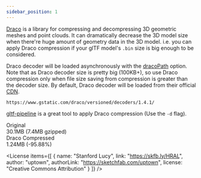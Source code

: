 ```yaml
---
sidebar_position: 1
---
```



[Draco](https://google.github.io/draco/) is a library for compressing and decompressing 3D geometric meshes and point clouds.
It can dramatically decrease the 3D model size when there're huge amount of geometry data in the 3D model.
i.e. you can apply Draco compression if your glTF model's `.bin` size is big enough to be considered.

Draco decoder will be loaded asynchronously with the [dracoPath](/docs/options/model/dracoPath) option.
Note that as Draco decoder size is pretty big (100KB+), so use Draco compression only when file size saving from compression is greater than the decoder size.
By default, Draco decoder will be loaded from their official [CDN](https://www.gstatic.com/draco/versioned/decoders/1.4.1/).

```
https://www.gstatic.com/draco/versioned/decoders/1.4.1/
```

[gltf-pipeline](https://github.com/CesiumGS/gltf-pipeline) is a great tool to apply Draco compression (Use the `-d` flag).

<div className="columns">
  <div className="column is-6">
    <div className="title">Original</div>
    <div className="subtitle">30.1MB (7.4MB gzipped)</div>
    <View3D
      src="/egjs-view3d/model/lucy.glb"
      poster="/egjs-view3d/poster/lucy.png"
      clickToLoad
      showExampleCode />
  </div>
  <div className="column is-6">
    <div className="title">Draco Compressed</div>
    <div className="subtitle">1.24MB (-95.88%)</div>
    <View3D
      src="/egjs-view3d/model/draco/lucy.glb"
      poster="/egjs-view3d/poster/lucy.png"
      clickToLoad
      showExampleCode />
  </div>
</div>

<License items={[
  {
    name: "Stanford Lucy",
    link: "https://skfb.ly/HRAL",
    author: "uptown",
    authorLink: "https://sketchfab.com/uptown",
    license: "Creative Commons Attribution"
  }
]} />
